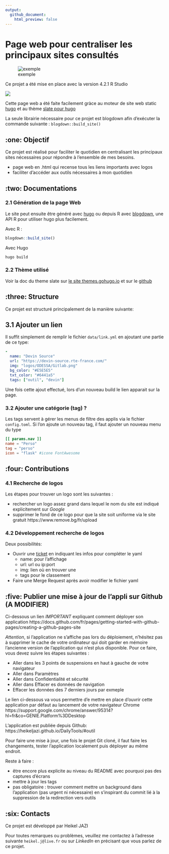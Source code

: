 ```yaml
---
output: 
  github_document:
    html_preview: false
---
```


# Page web pour centraliser les principaux sites consultés 

![exemple](readme-img.png)

Ce projet a été mise en place avec la version 4.2.1 R Studio

![](https://img.shields.io/badge/R-4.2.1-blue)  

Cette page web a été faite facilement gràce au moteur de site web static [hugo](https://gohugo.io/) et au thème [slate pour hugo](https://themes.gohugo.io/slate)

La seule librairie nécessaire pour ce projet est blogdown afin d'exécuter la commande suivante : `blogdown::build_site()`


## :one: Objectif

Ce projet est réalisé pour faciliter le quotidien en centralisant les principaux sites nécessaires pour répondre à l'ensemble de mes besoins.

+ page web en .html qui recense tous les liens importants avec logos 
+ faciliter d'accéder aux outils nécessaires à mon quotidien

## :two: Documentations 

### 2.1 Génération de la page Web

Le site peut ensuite être généré avec [hugo](https://gohugo.io/overview/introduction/) ou depuis R avec [blogdown](https://github.com/rstudio/blogdown), une API R pour utiliser hugo plus facilement.

Avec R : 
```r
blogdown::build_site()
```

Avec Hugo
```bash
hugo build
```

### 2.2 Thème utilisé

Voir la doc du theme slate sur [le site themes.gohugo.io](https://themes.gohugo.io/slate) et sur le [github](https://github.com/gesquive/slate)

## :three: Structure

Ce projet est structuré principalement de la manière suivante: 

## 3.1 Ajouter un lien 

Il suffit simplement de remplir le fichier `data/link.yml` en ajoutant une partie de ce type: 

```yaml
-
  name: "Devin Source"
  url: "https://devin-source.rte-france.com/"
  img: "logos/ODESSA/Gitlab.png"
  bg_color: "#E5E5E5"
  txt_color: "#6441a5"
  tags: ["outil", "devin"]
``` 

Une fois cette ajout effectué, lors d'un nouveau build le lien apparait sur la page.

### 3.2 Ajouter une catégorie (tag) ? 

Les tags servent à gérer les menus de filtre des applis via le fichier `config.toml`. Si l'on ajoute un nouveau tag, il faut ajouter un nouveau menu du type

```toml
[[ params.nav ]]
name = "Perso"
tag = "perso"
icon = "flask" #icone FontAwesome
```


## :four: Contributions  

### 4.1 Recherche de logos 

Les étapes pour trouver un logo sont les suivantes :

+ rechercher un logo assez grand dans lequel le nom du site est indiqué explicitement sur *Google*
+ supprimer le fond de ce logo pour que la site soit uniforme via le site gratuit https://www.remove.bg/fr/upload

### 4.2 Développement recherche de logos 

Deux possibilités: 

+ Ouvrir une [ticket]() en indiquant les infos pour compléter le yaml
   + name: pour l'affichage
   + url: url ou ip:port
   + img: lien où en trouver une
   + tags pour le classement

+ Faire une Merge Request après avoir modifier le fichier yaml


## :five: Publier une mise à jour de l'appli sur Github (A MODIFIER)

Ci-dessous un lien *IMPORTANT* expliquant comment déployer son application 
https://docs.github.com/fr/pages/getting-started-with-github-pages/creating-a-github-pages-site

*Attention*, si l'application ne s'affiche pas lors du déploiement, n'hésitez pas à supprimer le cache de votre ordinateur qui doit garder en mémoire l'ancienne version de l'application qui n'est plus disponible. Pour ce faire, vous devez suivre les étapes suivantes :

+ Aller dans les 3 points de suspensions en haut à gauche de votre navigateur 
+ Aller dans Paramètres 
+ Aller dans Confidentialité et sécurité 
+ Aller dans Effacer es données de navigation 
+ Effacer les données des 7 derniers jours par exmeple 



Le lien ci-dessous va vous permettre d'e mettre en place d'ouvrir cette application  par défaut au lancement de votre navigateur Chrome 
https://support.google.com/chrome/answer/95314?hl=fr&co=GENIE.Platform%3DDesktop


L'application est publiée depuis Github: 
https://heikeljazi.github.io/DailyTools/#outil


Pour faire une mise à jour, une fois le projet Git cloné, il faut faire les changements, tester l'application localement puis déployer au même endroit. 

Reste à faire :

- être encore plus explicite au niveau du README avec pourquoi pas des captures d'écrans
- mettre à jour les tags 
- pas obligatoire : trouver comment mettre un background dans l'application (pas urgent ni nécessaire) en s'inspirant du commit lié à la suppression de la redirection vers outils 


## :six: Contacts

Ce projet est développé par Heikel JAZI 

Pour toutes remarques ou problèmes, veuillez me contactez à l'adresse suivante `heikel.j@live.fr` ou sur *LinkedIn* en précisant que vous parlez de ce projet.
